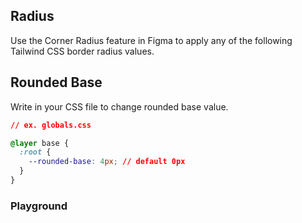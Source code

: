 

<Meta title="Foundation/Radius" />

<Logo />

## Radius

<Description>
  Use the Corner Radius feature in Figma to apply any of the following Tailwind
  CSS border radius values.
</Description>

<Round />

## Rounded Base

<Description>Write in your CSS file to change rounded base value.</Description>

```css
// ex. globals.css

@layer base {
  :root {
    --rounded-base: 4px; // default 0px
  }
}
```

### Playground

<ChangeRoundedBase />
